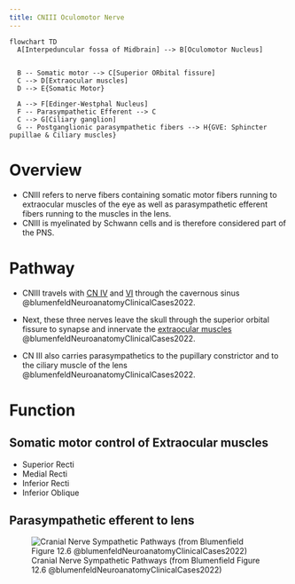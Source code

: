 ```yaml
---
title: CNIII Oculomotor Nerve
---
```


```mermaid
flowchart TD
  A[Interpeduncular fossa of Midbrain] --> B[Oculomotor Nucleus]
  
  
  B -- Somatic motor --> C[Superior ORbital fissure]
  C --> D[Extraocular muscles]
  D --> E{Somatic Motor}
  
  A --> F[Edinger-Westphal Nucleus]
  F -- Parasympathetic Efferent --> C
  C --> G[Ciliary ganglion]
  G -- Postganglionic parasympathetic fibers --> H{GVE: Sphincter pupillae & Ciliary muscles}

```



# Overview

- CNIII refers to nerve fibers containing somatic motor fibers running to extraocular muscles of the eye as well as parasympathetic efferent fibers running to the muscles in the lens.
- CNIII is myelinated by Schwann cells and is therefore considered part of the PNS.



# Pathway

- CNIII travels with [CN IV]({{< var ref-cn4.path >}}) and [VI]({{< var ref-cn6.path >}}) through the cavernous sinus @blumenfeldNeuroanatomyClinicalCases2022.

- Next, these three nerves leave the skull through the superior orbital fissure to synapse and innervate the [extraocular muscles]({{< var ref-extraocular-muscles.path >}}) @blumenfeldNeuroanatomyClinicalCases2022.
- CN III also carries parasympathetics to the pupillary constrictor and to the ciliary muscle of the lens @blumenfeldNeuroanatomyClinicalCases2022.

# Function
## Somatic motor control of Extraocular muscles

- Superior Recti
- Medial Recti
- Inferior Recti
- Inferior Oblique


## Parasympathetic efferent to lens


![Cranial Nerve Sympathetic Pathways (from Blumenfield Figure 12.6 @blumenfeldNeuroanatomyClinicalCases2022)](/Alchemy Archive/Neuro/Neuroanatomy/Cranial Nerves/images/fig12.6 cranial nerve parasympathetic pathways blumenfield2022.png)
